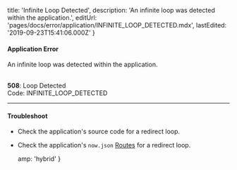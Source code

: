 
  title: 'Infinite Loop Detected',
  description: 'An infinite loop was detected within the application.',
  editUrl: 'pages/docs/error/application/INFINITE_LOOP_DETECTED.mdx',
  lastEdited: '2019-09-23T15:41:06.000Z'
}

#### Application Error

An infinite loop was detected within the application.

<br />

<Note label={false}>
  <b>508</b>: Loop Detected
  <br />
  Code: <InlineCode>INFINITE_LOOP_DETECTED</InlineCode>
</Note>

---

#### Troubleshoot

- Check the application's source code for a redirect loop.
- Check the application's `now.json` [Routes](/docs/configuration#routes) for a redirect loop.


  amp: 'hybrid'
}
